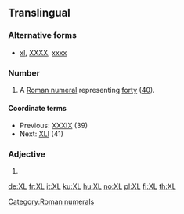 ==Translingual==

===Alternative forms===
* [[xl]], [[XXXX]], [[xxxx]]

===Number===
{{mul-number}}

# A [[Roman numeral]] representing [[forty]] ([[40]]).

====Coordinate terms====
* Previous: [[XXXIX]] (39)
* Next: [[XLI]] (41)

===Adjective===
{{en-adj|-}}

# {{initialism of|[[extra]] [[large]]|lang=en}}

[[Category:Roman numerals]]

[[de:XL]]
[[fr:XL]]
[[it:XL]]
[[ku:XL]]
[[hu:XL]]
[[no:XL]]
[[pl:XL]]
[[fi:XL]]
[[th:XL]]